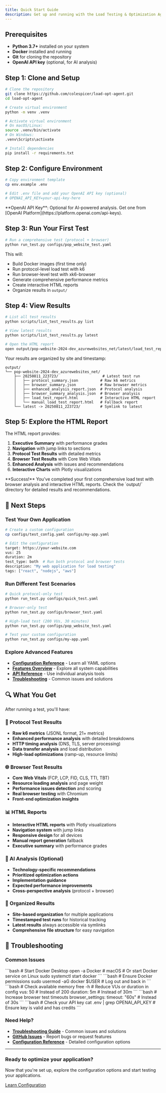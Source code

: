 ```yaml
---
title: Quick Start Guide
description: Get up and running with the Load Testing & Optimization Agent in minutes
---
```


## Prerequisites

- **Python 3.7+** installed on your system
- **Docker** installed and running
- **Git** for cloning the repository
- **OpenAI API key** (optional, for AI analysis)

## Step 1: Clone and Setup

```bash
# Clone the repository
git clone https://github.com/colespicer/load-opt-agent.git
cd load-opt-agent

# Create virtual environment
python -m venv .venv

# Activate virtual environment
# On macOS/Linux:
source .venv/bin/activate
# On Windows:
.venv\Scripts\activate

# Install dependencies
pip install -r requirements.txt
```

## Step 2: Configure Environment

```bash
# Copy environment template
cp env.example .env

# Edit .env file and add your OpenAI API key (optional)
# OPENAI_API_KEY=your-api-key-here
```

<Callout type="info">
  **OpenAI API Key**: Optional for AI-powered analysis. Get one from [OpenAI Platform](https://platform.openai.com/api-keys).
</Callout>

## Step 3: Run Your First Test

```bash
# Run a comprehensive test (protocol + browser)
python run_test.py configs/pop_website_test.yaml
```

This will:
- Build Docker images (first time only)
- Run protocol-level load test with k6
- Run browser-level test with xk6-browser
- Generate comprehensive performance metrics
- Create interactive HTML reports
- Organize results in `output/`

## Step 4: View Results

```bash
# List all test results
python scripts/list_test_results.py list

# View latest results
python scripts/list_test_results.py latest

# Open the HTML report
open output/pop-website-2024-dev_azurewebsites_net/latest/load_test_report.html
```

Your results are organized by site and timestamp:
```
output/
└── pop-website-2024-dev_azurewebsites_net/
    ├── 20250811_223723/                    # Latest test run
    │   ├── protocol_summary.json          # Raw k6 metrics
    │   ├── browser_summary.json           # Raw browser metrics
    │   ├── enhanced_analysis_report.json  # Protocol analysis
    │   ├── browser_summary_analysis.json  # Browser analysis
    │   ├── load_test_report.html          # Interactive HTML report
    │   └── manual_load_test_report.html   # Fallback report
    └── latest -> 20250811_223723/         # Symlink to latest
```

## Step 5: Explore the HTML Report

The HTML report provides:

1. **Executive Summary** with performance grades
2. **Navigation** with jump links to sections
3. **Protocol Test Results** with detailed metrics
4. **Browser Test Results** with Core Web Vitals
5. **Enhanced Analysis** with issues and recommendations
6. **Interactive Charts** with Plotly visualizations

<Callout type="success">
  **Success!** You've completed your first comprehensive load test with browser analysis and interactive HTML reports. 
  Check the `output/` directory for detailed results and recommendations.
</Callout>

## 🎯 Next Steps

### Test Your Own Application

```bash
# Create a custom configuration
cp configs/test_config.yaml configs/my-app.yaml

# Edit the configuration
target: https://your-website.com
vus: 25
duration: 2m
test_type: both  # Run both protocol and browser tests
description: "My web application for load testing"
tags: ["react", "nodejs", "aws"]
```

### Run Different Test Scenarios

```bash
# Quick protocol-only test
python run_test.py configs/quick_test.yaml

# Browser-only test
python run_test.py configs/browser_test.yaml

# High-load test (200 VUs, 30 minutes)
python run_test.py configs/pop_website_test.yaml

# Test your custom configuration
python run_test.py configs/my-app.yaml
```

### Explore Advanced Features

- **[Configuration Reference](/configuration)** - Learn all YAML options
- **[Features Overview](/features)** - Explore all system capabilities
- **[API Reference](/reference/api-reference)** - Use individual analysis tools
- **[Troubleshooting](/guides/troubleshooting)** - Common issues and solutions

## 🔍 What You Get

After running a test, you'll have:

### 🔌 Protocol Test Results
- **Raw k6 metrics** (JSONL format, 21+ metrics)
- **Enhanced performance analysis** with detailed breakdowns
- **HTTP timing analysis** (DNS, TLS, server processing)
- **Data transfer analysis** and load distribution
- **High-load optimizations** (ramp-up, resource limits)

### 🌐 Browser Test Results
- **Core Web Vitals** (FCP, LCP, FID, CLS, TTI, TBT)
- **Resource loading analysis** and page weight
- **Performance issues detection** and scoring
- **Real browser testing** with Chromium
- **Front-end optimization insights**

### 📊 HTML Reports
- **Interactive HTML reports** with Plotly visualizations
- **Navigation system** with jump links
- **Responsive design** for all devices
- **Manual report generation** fallback
- **Executive summary** with performance grades

### 🤖 AI Analysis (Optional)
- **Technology-specific recommendations**
- **Prioritized optimization actions**
- **Implementation guidance**
- **Expected performance improvements**
- **Cross-perspective analysis** (protocol + browser)

### 📁 Organized Results
- **Site-based organization** for multiple applications
- **Timestamped test runs** for historical tracking
- **Latest results** always accessible via symlinks
- **Comprehensive file structure** for easy navigation

## 🚨 Troubleshooting

### Common Issues

<Accordion>
  <AccordionItem title="Docker not running">
    ```bash
    # Start Docker Desktop
    open -a Docker  # macOS
    # Or start Docker service on Linux
    sudo systemctl start docker
    ```
  </AccordionItem>
  
  <AccordionItem title="Permission errors">
    ```bash
    # Ensure Docker permissions
    sudo usermod -aG docker $USER
    # Log out and back in
    ```
  </AccordionItem>
  
  <AccordionItem title="Memory issues with high-load tests">
    ```bash
    # Check available memory
    free -h
    # Reduce VUs or duration in config
    vus: 50  # Instead of 200
    duration: 5m  # Instead of 30m
    ```
  </AccordionItem>
  
  <AccordionItem title="Browser test timeouts">
    ```bash
    # Increase browser test timeouts
    browser_settings:
      timeout: "60s"  # Instead of 30s
    ```
  </AccordionItem>
  
  <AccordionItem title="OpenAI API errors">
    ```bash
    # Check your API key
    cat .env | grep OPENAI_API_KEY
    # Ensure key is valid and has credits
    ```
  </AccordionItem>
</Accordion>

### Need Help?

- **[Troubleshooting Guide](/guides/troubleshooting)** - Common issues and solutions
- **[GitHub Issues](https://github.com/colespicer/load-opt-agent/issues)** - Report bugs or request features
- **[Configuration Reference](/configuration)** - Detailed configuration options

---

<div className="cta">
  <h3>Ready to optimize your application?</h3>
  <p>Now that you're set up, explore the configuration options and start testing your applications.</p>
  <a href="/configuration" className="btn btn-primary">Learn Configuration</a>
</div> 